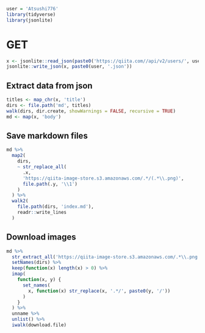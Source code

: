 ```r
user = 'Atsushi776'
library(tidyverse)
library(jsonlite)
```


# GET

```r
x <- jsonlite::read_json(paste0('https://qiita.com//api/v2/users/', user, '/items?per_page=100'))
jsonlite::write_json(x, paste0(user, '.json'))
```

## Extract data from json

```r
titles <- map_chr(x, 'title')
dirs <- file.path('md', titles)
walk(dirs, dir.create, showWarnings = FALSE, recursive = TRUE)
md <- map(x, 'body')
```

## Save markdown files

```r
md %>%
  map2(
    dirs,
    ~ str_replace_all(
      .x,
      'https://qiita-image-store.s3.amazonaws.com/.*/(.*\\.png)',
      file.path(.y, '\\1')
    )
  ) %>%
  walk2(
    file.path(dirs, 'index.md'),
    readr::write_lines
  )
```


## Download images

```r
md %>%
  str_extract_all('https://qiita-image-store.s3.amazonaws.com/.*\\.png') %>%
  setNames(dirs) %>%
  keep(function(x) length(x) > 0) %>%
  imap(
    function(x, y) {
      set_names(
        x, function(x) str_replace(x, '.*/', paste0(y, '/'))
      )
    }
  ) %>%
  unname %>%
  unlist() %>%
  iwalk(download.file)
```
